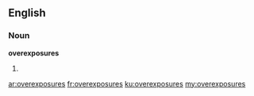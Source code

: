 ==English==

===Noun===
'''overexposures'''

# {{plural of|[[overexposure]]}}

[[ar:overexposures]]
[[fr:overexposures]]
[[ku:overexposures]]
[[my:overexposures]]
